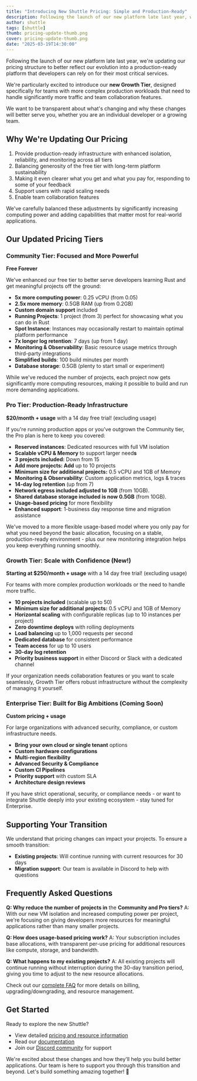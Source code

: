 ```yaml
---
title: "Introducing New Shuttle Pricing: Simple and Production-Ready"
description: Following the launch of our new platform late last year, we're updating our pricing structure
author: shuttle
tags: [shuttle]
thumb: pricing-update-thumb.png
cover: pricing-update-thumb.png
date: "2025-03-19T14:30:00"
---
```


Following the launch of our new platform late last year, we're updating our pricing structure to better reflect our evolution into a production-ready platform that developers can rely on for their most critical services.

We're particularly excited to introduce our **new Growth Tier**, designed specifically for teams with more complex production workloads that need to handle significantly more traffic and team collaboration features.

We want to be transparent about what's changing and why these changes will better serve you, whether you are an individual developer or a growing team.

## Why We're Updating Our Pricing

1. Provide production-ready infrastructure with enhanced isolation, reliability, and monitoring across all tiers
2. Balancing generosity of the free tier with long-term platform sustainability
3. Making it even clearer what you get and what you pay for, responding to some of your feedback
4. Support users with rapid scaling needs
5. Enable team collaboration features

We've carefully balanced these adjustments by significantly increasing computing power and adding capabilities that matter most for real-world applications.

## Our Updated Pricing Tiers

### Community Tier: Focused and More Powerful

**Free Forever**

We've enhanced our free tier to better serve developers learning Rust and get meaningful projects off the ground:

- **5x more computing power**: 0.25 vCPU (from 0.05)
- **2.5x more memory**: 0.5GB RAM (up from 0.2GB)
- **Custom domain support** included
- **Running Projects**: 1 project (from 3) perfect for showcasing what you can do in Rust
- **Spot Instance**: Instances may occasionally restart to maintain optimal platform performance
- **7x longer log retention**: 7 days (up from 1 day)
- **Monitoring & Observability**: Basic resource usage metrics through third-party integrations
- **Simplified builds**: 100 build minutes per month
- **Database storage**: 0.5GB (plenty to start small or experiment)

While we've reduced the number of projects, each project now gets significantly more computing resources, making it possible to build and run more demanding applications.

### Pro Tier: Production-Ready Infrastructure

**$20/month + usage** with a 14 day free trial! (excluding usage)

If you're running production apps or you've outgrown the Community tier, the Pro plan is here to keep you covered:

- **Reserved instances**: Dedicated resources with full VM isolation
- **Scalable vCPU & Memory** to support larger need**s**
- **3 projects included:** Down from 15
- **Add more projects: Add** up to 10 projects
- **Minimum size for additional projects:** 0.5 vCPU and 1GB of Memory
- **Monitoring & Observability**: Custom application metrics, logs & traces
- **14-day log retention** (up from 7)
- **Network egress included adjusted to 1GB** (from 10GB).
- **Shared database storage included is now 0.5GB** (from 10GB).
- **Usage-based pricing** for more flexibility
- **Enhanced support**: 1-business day response time and migration assistance

We've moved to a more flexible usage-based model where you only pay for what you need beyond the basic allocation, focusing on a stable, production-ready environment - plus our new monitoring integration helps you keep everything running smoothly.

### Growth Tier: Scale with Confidence (New!)

**Starting at $250/month + usage** with a 14 day free trial! (excluding usage)

For teams with more complex production workloads or the need to handle more traffic.

- **10 projects included** (scalable up to 50)
- **Minimum size for additional projects:** 0.5 vCPU and 1GB of Memory
- **Horizontal scaling** with configurable replicas (up to 10 instances per project)
- **Zero downtime deploys** with rolling deployments
- **Load balancing** up to 1,000 requests per second
- **Dedicated database** for consistent performance
- **Team access** for up to 10 users
- **30-day log retention**
- **Priority business support** in either Discord or Slack with a dedicated channel

If your organization needs collaboration features or you want to scale seamlessly, Growth Tier offers robust infrastructure without the complexity of managing it yourself.

### Enterprise Tier: Built for Big Ambitions (Coming Soon)

**Custom pricing + usage**

For large organizations with advanced security, compliance, or custom infrastructure needs.

- **Bring your own cloud or single tenant** options
- **Custom hardware configurations**
- **Multi-region flexibility**
- **Advanced Security & Compliance**
- **Custom CI Pipelines**
- **Priority support** with custom SLA
- **Architecture design reviews**

If you have strict operational, security, or compliance needs - or want to integrate Shuttle deeply into your existing ecosystem - stay tuned for Enterprise.

## Supporting Your Transition

We understand that pricing changes can impact your projects. To ensure a smooth transition:

- **Existing projects**: Will continue running with current resources for 30 days
- **Migration support**: Our team is available in Discord to help with questions

## Frequently Asked Questions

**Q: Why reduce the number of projects in** the **Community and Pro tiers?**
A: With our new VM isolation and increased computing power per project, we're focusing on giving developers more resources for meaningful applications rather than many smaller projects.

**Q: How does usage-based pricing work?**
A: Your subscription includes base allocations, with transparent per-use pricing for additional resources like compute, storage, and bandwidth.

**Q: What happens to my existing projects?**
A: All existing projects will continue running without interruption during the 30-day transition period, giving you time to adjust to the new resource allocations.

Check out our [complete FAQ](https://www.shuttle.dev/pricing/faq) for more details on billing, upgrading/downgrading, and resource management.

## Get Started

Ready to explore the new Shuttle?

- View detailed [pricing and resource information](https://www.shuttle.dev/pricing)
- Read our [documentation](https://docs.shuttle.dev/)
- Join our [Discord community](https://discord.gg/shuttle) for support

We're excited about these changes and how they'll help you build better applications. Our team is here to support you through this transition and beyond. Let's build something amazing together! 🚀
